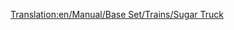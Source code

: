 [[Translation:en/Manual/Base Set/Trains/Sugar Truck]]
{{ru/Железнодорожное ТС|Picture=[[File:en/Sugartruck.png|Вагон для сахара]]
|Имя=Вагон для сахара
|НормЦена=£1,031 ($2,062)
|НормМасса=19 / 49 т
|НормЁмкость=30 тонн сахара
|МоноЦена=£1,031 ($2,062)
|МоноМасса=19 / 54 т
|МоноЁмкость=35 тонн сахара
|МагЦена=£1,031 ($2,062)
|МагМасса=19 / 56 т
|МагЁмкость=37 тонн сахара
|Опис=Используется для перевозки [[ru/Manual/Base Set/Cargos/Сахар|сахара]] от [[ru/Manual/Base Set/Industries/Сахарная шахта|сахарных шахт]] к [[ru/Manual/Base Set/Industries/Конфетная фабрика|конфетным фабрикам]].
}}